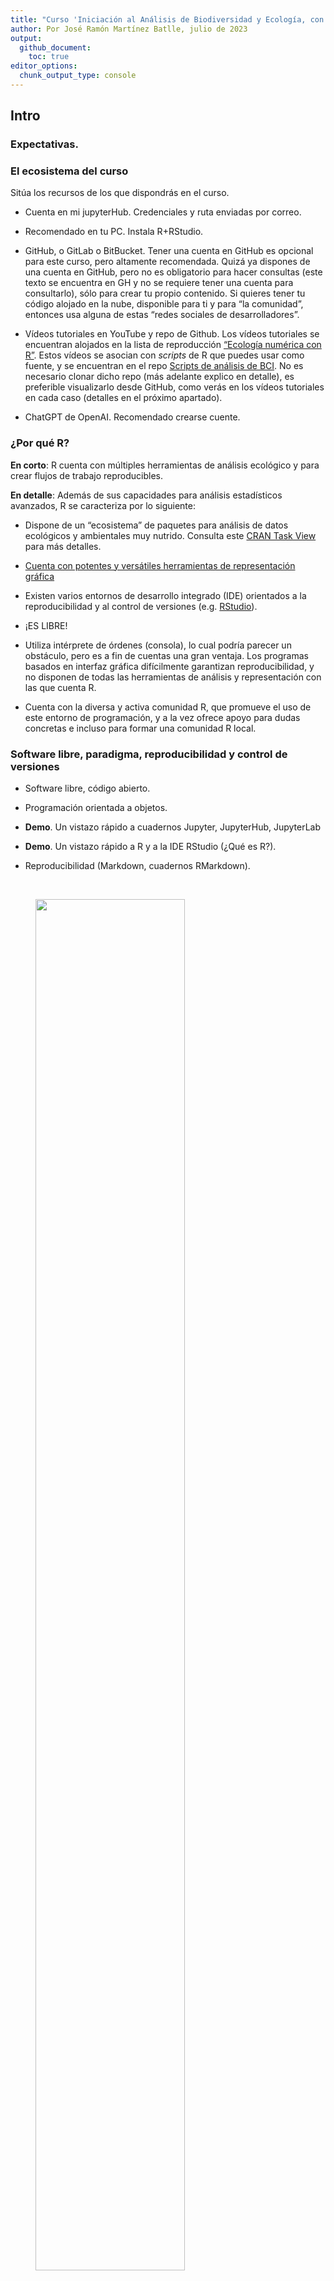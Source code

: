 ```yaml
---
title: "Curso 'Iniciación al Análisis de Biodiversidad y Ecología, con ayuda de IA, usando R' (2023-julio)"
author: Por José Ramón Martínez Batlle, julio de 2023
output:
  github_document:
    toc: true
editor_options: 
  chunk_output_type: console
---
```


<!-- Este .md fue generado a partir del .Rmd homónimo. Edítese el .Rmd -->

## Intro

### Expectativas.


### El ecosistema del curso

Sitúa los recursos de los que dispondrás en el curso.

- Cuenta en mi jupyterHub. Credenciales y ruta enviadas por correo.

- Recomendado en tu PC. Instala R+RStudio.

- GitHub, o GitLab o BitBucket. Tener una cuenta en GitHub es opcional para este curso, pero altamente recomendada. Quizá ya dispones de una cuenta en GitHub, pero no es obligatorio para hacer consultas (este texto se encuentra en GH y no se requiere tener una cuenta para consultarlo), sólo para crear tu propio contenido. Si quieres tener tu código alojado en la nube, disponible para ti y para "la comunidad", entonces usa alguna de estas "redes sociales de desarrolladores".

- Vídeos tutoriales en YouTube y repo de Github. Los vídeos tutoriales se encuentran alojados en la lista de reproducción ["Ecología numérica con R"](https://www.youtube.com/playlist?list=PLDcT2n8UzsCRDqjqSeqHI1wsiNOqpYmsJ). Estos vídeos se asocian con *scripts* de R que puedes usar como fuente, y se encuentran en el repo [Scripts de análisis de BCI](https://github.com/biogeografia-master/scripts-de-analisis-BCI). No es necesario clonar dicho repo (más adelante explico en detalle), es preferible visualizarlo desde GitHub, como verás en los vídeos tutoriales en cada caso (detalles en el próximo apartado).

- ChatGPT de OpenAI. Recomendado crearse cuente.

### ¿Por qué R?

**En corto**: R cuenta con múltiples herramientas de análisis ecológico y para crear flujos de trabajo reproducibles.

**En detalle**: Además de sus capacidades para análisis estadísticos avanzados, R se caracteriza por lo siguiente:

  - Dispone de un "ecosistema" de paquetes para análisis de datos ecológicos y ambientales muy nutrido. Consulta este [CRAN Task View](https://cran.r-project.org/web/views/Environmetrics.html) para más detalles.

  - [Cuenta con potentes y versátiles herramientas de representación gráfica](https://www.r-graph-gallery.com/)

  - Existen varios entornos de desarrollo integrado (IDE) orientados a la reproducibilidad y al control de versiones (e.g. [RStudio](https://rstudio.com/)).
  
  - ¡ES LIBRE\!
  
  - Utiliza intérprete de órdenes (consola), lo cual podría parecer un obstáculo, pero es a fin de cuentas una gran ventaja. Los programas basados en interfaz gráfica difícilmente garantizan reproducibilidad, y no disponen de todas las herramientas de análisis y representación con las que cuenta R.
  
  - Cuenta con la diversa y activa comunidad R, que promueve el uso de este entorno de programación, y a la vez ofrece apoyo para dudas concretas e incluso para formar una comunidad R local.

### Software libre, paradigma, reproducibilidad y control de versiones

- Software libre, código abierto.

- Programación orientada a objetos.

- **Demo**. Un vistazo rápido a cuadernos Jupyter, JupyterHub, JupyterLab

- **Demo**. Un vistazo rápido a R y a la IDE RStudio (¿Qué es R?).

- Reproducibilidad (Markdown, cuadernos RMarkdown).

&nbsp;

<figure>
<img src="img/wickham-against-gui.png" width="75%"/>
<figcaption>Why program in R?</figcaption>
</figure>

&nbsp;

<figure>
<img src="img/share-code-repro-01.png" width="75%"/>
</figure>

<figure>
<img src="img/share-code-repro-02.png" width="75%"/>
<figcaption>Reproducibilidad y preproducibilidad</figcaption>
</figure>

&nbsp;

<figure>
<img src="img/share-code-repro-03.png" width="75%"/>
<figcaption>Tarjeta perforada</figcaption>
</figure>

&nbsp;

- **Demo**. Probemos un sencillo ejemplo para demostrar la utilidad de los cuadernos RMD de dos formas distintas:

  - Desde cero.
  
  - Un manuscrito.

- **Demo**. Probemos un sencillo ejemplo para demostrar la utilidad de los cuadernos Jupyter desde cero con ayuda de IA.

- Control de versiones (Git, GitHub).

&nbsp;

<figure>
<img src="img/version-control.jpg" width="75%"/>
<figcaption>Fuente: <a href="http://phdcomics.com/comics/archive_print.php?comicid=1531">http://phdcomics.com/comics/archive_print.php?comicid=1531</a></figcaption>
</figure>


&nbsp;

- ¿Para qué me sirve la cuenta de GitHub?

  - En mis clases en la UASD, antes Git y GitHub eran imprescindibles, aunque en este curso son sólo herramientas "recomendadas". En cualquier caso, recuerda usar siempre alguna forma de control de versiones.
  
  - **Demo**: Iniciar sesión en GitHub > Buscar repo > Fork > Clone > [Identificarme] > Commit > Push > Ver cambios

### ¿Cómo instalar R y RStudio?

No necesitas R y RStudio en este curso, pero si lo necesitaras a futuros, aquí te transcribo a continuación algunos punteros de vídeos-tutoriales recientes que explican cómo instalarlos a ambos. Lógicamente, la instalación es diferente según el sistema operativo, pero mi recomendación más importante es la siguiente: **sólo instala programas que procedan de fuentes confianza**. El repositorio oficial de R se llama [CRAN](https://cran.r-project.org/).

  - Linux, GNU/Linux o *whatever*. Lee en el CRAN, pero también [este vídeo](https://www.youtube.com/watch?v=RDUED5LHEfE) lo explica (no sé si sea el más didáctico, pero es reciente y completo). Puedo ofrecer soporte sobre cómo instalar en este sistema operativo (los puristas dicen que no es un sistema operativo).
  
  - Windows. En el CRAN encontrarás la instalación, y [este vídeo](https://www.youtube.com/watch?v=h2IPWVXaUuU) me pareció completo. No puedo ofrecer soporte sobre cómo instalar R en este sistema operativo, aunque quizá puedo aportar ideas generales.
  
  - macOS. No puedo sugerir nada aquí, así que mejor buscar opciones por tu propia cuenta. En todo caso, la [página del CRAN](https://cran.r-project.org/bin/macosx/) sobre cómo instalar en macOS luce detallada
  
  - Si tienes experiencia en contenedores, prueba con Docker. Esta opción tiene múltiples ventajas, como por ejemplo: 1) No tienes que pelearte con el infierno de las dependencias; 2) Normalmente, las imágenes de Docker de R incorporan de serie varios paquetes muy populares; 3) Dispondrás de RStudio Server y, dependiendo de la imagen que descargues, del servidor Shiny.

## Análisis de biodiversidad

### La parcela permanente de 50-ha de árboles de Barro Colorado Island (BCI).

Para obtener resultados empíricos consistentes, se necesitan datos de comunidad y ambientales de calidad. El [conjunto de datos de BCI](http://ctfs.si.edu/webatlas/datasets/bci) es idóneo en este sentido, puesto que dispone de múltiples variables ambientales e información de la comunidad basada en repetidos censos desde la década de los 80 del siglo XX (Condit, 1998; Hubbel et al., 1999; Hubbel et al., 2005). Los datos están bien documentados y contienen todas las variables necesarias para cualquier análisis de ecología numérica.

Puedes consultar más en estos vídeos.

- [Vídeo sugerido (versión en español): Un vistazo a la ciencia y los cientificos que trabajan en la isla de Barro Colorado](https://www.youtube.com/watch?v=bN54RGtxFeM)

- [Vídeo sugerido (versión original en inglés): Barro Colorado Island: BCI - Official Video - Smithsonian Tropical Research Institute in Panama](https://www.youtube.com/watch?v=tRGG-XmNMhk)

- [Vídeo sugerido: Datos censales parcela permanente 50 ha árboles BCI, explicado por el tali](https://www.youtube.com/watch?v=Hm6yO_V6NUY&list=PLDcT2n8UzsCRDqjqSeqHI1wsiNOqpYmsJ&index=1)

### Una rápida intro a R

-  **Demo**. Objetos en R. Creé [este tutorial](https://geofis.shinyapps.io/tutorial1/) hace ya algún tiempo, pero pienso que sigue siendo útil. **Demo** en vivo.

### Análisis exploratorio de datos (AED). ¿Por qué? Matrices de comunidad y ambiental.

<figure>
<img src="img/eda-importance.png" width="75%"/>
<figcaption>The Datasaurus Dozen. Aunque diferentes en apariencia, cada conjunto de datos tiene el mismo resumen estadístico (media, desviación estándar y correlación de Pearson) a dos posiciones decimales. Fuente: <a href="https://www.autodesk.com/research/publications/same-stats-different-graphs">https://www.autodesk.com/research/publications/same-stats-different-graphs</a></figcaption>
</figure>

&nbsp;

- [Vídeo sugerido: Análisis exploratorio de datos, parte 1. Objetos en R, insertar en documento RMarkdown. Recomendado hasta el minuto 23:30](https://www.youtube.com/watch?v=vRWoqzJrnk4&list=PLDcT2n8UzsCRDqjqSeqHI1wsiNOqpYmsJ&index=4)

  > En el vídeo tutorial, así como en los siguientes, verás que me refiero a scripts que disponen de dos versiones cada uno: una versión Markdown (archivo `.md`) y una versión R (archivo `.R`). Para reproducir análisis Utiliza la versión *Raw*" del archivo`.R`, porque desde ésta podrás copiar código y pegarlo en R sin problemas. La otra versión, la `.md`, te sirve para ver el resultado "tejido" que obtendrías al ejecutar cada script.
  
- **Demo**. AED con ayuda de IA.

Cierre del primer día.

- [Vídeo sugerido: Análisis exploratorio de datos, parte 2. Tutorial de tidyverse. T1:48:09](https://www.youtube.com/watch?v=YiUmteAbLt8&list=PLDcT2n8UzsCRDqjqSeqHI1wsiNOqpYmsJ&index=5)

  > Complementar con [este ejemplo](pipa-no-pipa.md) sobre el uso de la pipa `%>%` en R.

- [Vídeo sugerido: Análisis exploratorio de datos, parte 3. Mapas de riqueza y abundancia. T35:31](https://www.youtube.com/watch?v=okMDGdgQ1EM&list=PLDcT2n8UzsCRDqjqSeqHI1wsiNOqpYmsJ&index=6)

- [Vídeo sugerido: Análisis exploratorio de datos, parte 4. Mapas de variables ambientales. T27:37](https://www.youtube.com/watch?v=qe7qD03n0jI&list=PLDcT2n8UzsCRDqjqSeqHI1wsiNOqpYmsJ&index=7)

- [Vídeo sugerido: Análisis exploratorio de datos, parte 5. Paneles de correlación. T40:39](https://www.youtube.com/watch?v=xfKGOWNyJVc&list=PLDcT2n8UzsCRDqjqSeqHI1wsiNOqpYmsJ&index=8)

- [Vídeo sugerido: Análisis exploratorio de datos, parte 6. Mapas de variables ambientales por lotes. T15:33](https://www.youtube.com/watch?v=SNYhP5mqlTQ&list=PLDcT2n8UzsCRDqjqSeqHI1wsiNOqpYmsJ&index=9)


### Medidas de asociación: distancia.

- [Vídeo sugerido: Medición de asociación, parte 1. Teoría sobre los modos Q y R, Orlóci. T29:12](https://www.youtube.com/watch?v=yQ10lp0-nHc&list=PLDcT2n8UzsCRDqjqSeqHI1wsiNOqpYmsJ&index=10)


- [Vídeo sugerido: Medición de asociación, parte 2. Modo Q aplicado. T36:11](https://www.youtube.com/watch?v=M3GfFzkJFys&list=PLDcT2n8UzsCRDqjqSeqHI1wsiNOqpYmsJ&index=11)

- [Vídeo sugerido: Medición de asociación, parte 3. Modo R aplicado. T28:16](https://www.youtube.com/watch?v=mef9NIjXBWY&list=PLDcT2n8UzsCRDqjqSeqHI1wsiNOqpYmsJ&index=12)


### Análisis de agrupamiento (cluster analysis).

- [Vídeo sugerido: Análisis de agrupamiento (cluster analysis), parte 1. Agrupamiento jerárquico. T38:14](https://www.youtube.com/watch?v=AW5L-uZlEvk&list=PLDcT2n8UzsCRDqjqSeqHI1wsiNOqpYmsJ&index=13)
      
- [Vídeo sugerido: Análisis de agrupamiento (cluster analysis), parte 2. Interpretación/comparación de resultados. T1:11:54](https://www.youtube.com/watch?v=y1ZZh9ajT_U&list=PLDcT2n8UzsCRDqjqSeqHI1wsiNOqpYmsJ&index=14)
      
- [Vídeo sugerido: Análisis de agrupamiento, parte 3. Grupos (clústers), variables ambientales y mapas. T33:49](https://www.youtube.com/watch?v=ZrXpgDAaDo8&list=PLDcT2n8UzsCRDqjqSeqHI1wsiNOqpYmsJ&index=15)
      
- [Vídeo sugerido: Análisis de agrupamiento, parte 4. Asociación de especies con hábitats. T55:05](https://www.youtube.com/watch?v=JK7hq71onKs&list=PLDcT2n8UzsCRDqjqSeqHI1wsiNOqpYmsJ&index=16)

### Análisis de ordenación.

- [Vídeo sugerido: Técnicas de ordenación, parte 1. Ordenación no restringida o 'simple'. T2:08:05](https://www.youtube.com/watch?v=xLFz4WRgoDE&list=PLDcT2n8UzsCRDqjqSeqHI1wsiNOqpYmsJ&index=17)

- [Vídeo sugerido: Técnicas de ordenación, parte 2. Ordenación restringida o 'canónica'. T1:11:44](https://www.youtube.com/watch?v=bKyBGxNotgM&list=PLDcT2n8UzsCRDqjqSeqHI1wsiNOqpYmsJ&index=18)

### Análisis de diversidad.

- [Vídeo sugerido: Análisis de diversidad, parte 1. Diversidad alpha. T1:45:15](https://www.youtube.com/watch?v=QVfVH2bVJbM&list=PLDcT2n8UzsCRDqjqSeqHI1wsiNOqpYmsJ&index=19)

- [Vídeo sugerido: Análisis de diversidad, parte 2. Diversidad beta. T23:29](https://www.youtube.com/watch?v=rJ67sF0hYuE&list=PLDcT2n8UzsCRDqjqSeqHI1wsiNOqpYmsJ&index=20)


### Referencias

1. Repo de *scripts*, que dispone de un DOI, el cual puedes usar para referirlo:  [![DOI](https://zenodo.org/badge/303678546.svg)](https://zenodo.org/badge/latestdoi/303678546), o puedes usar esta [entrada BibTeX](https://github.com/biogeografia-master/scripts-de-analisis-BCI#entrada-bibtex)

2. Manual de referencia (en inglés), para dudas específicas: Borcard, D., Gillet, F., & Legendre, P. (2018). **Numerical ecology with R**. Springer.